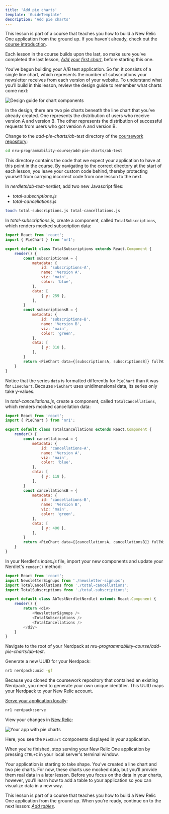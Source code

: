 ```yaml
---
title: 'Add pie charts'
template: 'GuideTemplate'
description: 'Add pie charts'
---
```


<HideWhenEmbedded>

<Callout variant="course">

This lesson is part of a course that teaches you how to build a New Relic One application from the ground up. If you haven't already, check out the [course introduction](/ab-test).

Each lesson in the course builds upon the last, so make sure you've completed the last lesson, [_Add your first chart_](/build-apps/ab-test/first-chart), before starting this one.

</Callout>

</HideWhenEmbedded>

You’ve begun building your A/B test application. So far, it consists of a single line chart, which represents the number of subscriptions your newsletter receives from each version of your website. To understand what you’ll build in this lesson, review the design guide to remember what charts come next:

![Design guide for chart components](../../../images/ab-test/charts-design-guide.png)

In the design, there are two pie charts beneath the line chart that you’ve already created. One represents the distribution of users who receive version A and version B. The other represents the distribution of successful requests from users who got version A and version B.

<Steps>

<Step>

Change to the _add-pie-charts/ab-test_ directory of the [coursework repository](https://github.com/newrelic-experimental/nru-programmability-course):

```sh
cd nru-programmability-course/add-pie-charts/ab-test
```

This directory contains the code that we expect your application to have at this point in the course. By navigating to the correct directory at the start of each lesson, you leave your custom code behind, thereby protecting yourself from carrying incorrect code from one lesson to the next.

</Step>

<Step>

In _nerdlets/ab-test-nerdlet_, add two new Javascript files:

- _total-subscriptions.js_
- _total-cancellations.js_

```sh
touch total-subscriptions.js total-cancellations.js
```

</Step>

<Step>

In _total-subscriptions.js_, create a component, called `TotalSubscriptions`, which renders mocked subscription data:

```js fileName=nerdlets/ab-test-nerdlet/total-subscriptions.js
import React from 'react';
import { PieChart } from 'nr1';

export default class TotalSubscriptions extends React.Component {
    render() {
        const subscriptionsA = {
            metadata: {
                id: 'subscriptions-A',
                name: 'Version A',
                viz: 'main',
                color: 'blue',
            },
            data: [
                { y: 259 },
            ],
        }
        const subscriptionsB = {
            metadata: {
                id: 'subscriptions-B',
                name: 'Version B',
                viz: 'main',
                color: 'green',
            },
            data: [
                { y: 318 },
            ],
        }
        return <PieChart data={[subscriptionsA, subscriptionsB]} fullWidth />
    }
}
```

Notice that the series `data` is formatted differently for `PieChart` than it was for `LineChart`. Because `PieChart` uses unidimensional data, its series only take y-values.

</Step>

<Step>

In _total-cancellations.js_, create a component, called `TotalCancellations`, which renders mocked cancellation data:

```js fileName=nerdlets/ab-test-nerdlet/total-subscriptions.js
import React from 'react';
import { PieChart } from 'nr1';

export default class TotalCancellations extends React.Component {
    render() {
        const cancellationsA = {
            metadata: {
                id: 'cancellations-A',
                name: 'Version A',
                viz: 'main',
                color: 'blue',
            },
            data: [
                { y: 118 },
            ],
        }
        const cancellationsB = {
            metadata: {
                id: 'cancellations-B',
                name: 'Version B',
                viz: 'main',
                color: 'green',
            },
            data: [
                { y: 400 },
            ],
        }
        return <PieChart data={[cancellationsA, cancellationsB]} fullWidth />
    }
}
```

</Step>

<Step>

In your Nerdlet's _index.js_ file, import your new components and update your Nerdlet's `render()` method:

```js fileName=nerdlets/ab-test-nerdlet/index.js lineHighlight=3-4,10-11
import React from 'react';
import NewsletterSignups from './newsletter-signups';
import TotalCancellations from './total-cancellations';
import TotalSubscriptions from './total-subscriptions';

export default class AbTestNerdletNerdlet extends React.Component {
    render() {
        return <div>
            <NewsletterSignups />
            <TotalSubscriptions />
            <TotalCancellations />
        </div>
    }
}
```

</Step>

<Step>

Navigate to the root of your Nerdpack at _nru-programmability-course/add-pie-charts/ab-test_.

</Step>

<Step>

Generate a new UUID for your Nerdpack:

```sh
nr1 nerdpack:uuid -gf
```

Because you cloned the coursework repository that contained an existing Nerdpack, you need to generate your own unique identifier. This UUID maps your Nerdpack to your New Relic account.

</Step>

<Step>

[Serve your application locally](/build-apps/publish-deploy/serve):

```sh
nr1 nerdpack:serve
```

</Step>

<Step>

View your changes in [New Relic](https://one.newrelic.com?nerdpacks=local):

![Your app with pie charts](../../../images/ab-test/pie-charts.png)

Here, you see the `PieChart` components displayed in your application.

When you're finished, stop serving your New Relic One application by pressing `CTRL+C` in your local server's terminal window.

</Step>

</Steps>

Your application is starting to take shape. You’ve created a line chart and two pie charts. For now, these charts use mocked data, but you’ll provide them real data in a later lesson. Before you focus on the data in your charts, however, you’ll learn how to add a table to your application so you can visualize data in a new way.

<HideWhenEmbedded>

<Callout variant="course">

This lesson is part of a course that teaches you how to build a New Relic One application from the ground up. When you're ready, continue on to the next lesson: [_Add tables_](/build-apps/ab-test/table-charts).

</Callout>

</HideWhenEmbedded>

